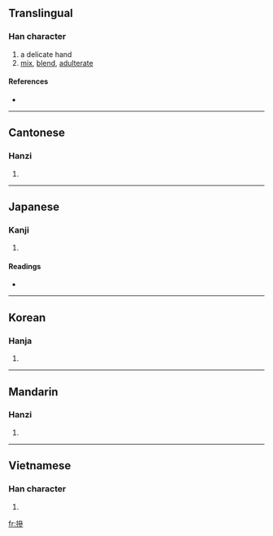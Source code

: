 {{also|掺}}
==Translingual==

===Han character===
{{Han char|rn=64|rad=手|as=11|sn=14|four=5302<sub>2</sub>|canj=手戈戈竹 (QIIH)}}

# a delicate hand
# [[mix]], [[blend]], [[adulterate]]

====References====
* {{Han ref|kx=0452.100|dkj=12649|dj=0802.140|hdz=31951.010|uh=647B|ud=25723|bh=BA55|bd=47701}}

----

==Cantonese==

===Hanzi===
{{yue-hanzi|jyut=|y=chaam1, chaam4}}

# {{defn|Cantonese|sort=手11}}

----

==Japanese==

===Kanji===
{{ja-kanji|grade=|rs=手11}}

# {{defn|Japanese}}

====Readings====
* {{ja-readings|on=[[さん]] (san), [[せん]] (sen), [[しん]] (shin)|kun=[[とる]] (toru)}}

----

==Korean==

===Hanja===
{{ko-hanja|hangeul=섬|eumhun=|rv=seom|mr=sŏm|y=sem}}

# {{defn|Korean|sort=手11}}

----

==Mandarin==

===Hanzi===
{{cmn-hanzi|sim=掺|pin=[[càn]] ([[can4]]), [[chān]] ([[chan1]]), [[shǎn]] ([[shan3]]), [[xiān]] ([[xian1]])|wg=ts'an<sup>4</sup>, ch'an<sup>1</sup>, shan<sup>3</sup>, hsien<sup>1</sup>}}

# {{defn|Mandarin|sort=手11}}

----

==Vietnamese==

===Han character===
{{vi-hantu|[[sảm]], [[thảm]]|rs=手11}}

# {{defn|Vietnamese|sort=手11}}

[[fr:摻]]